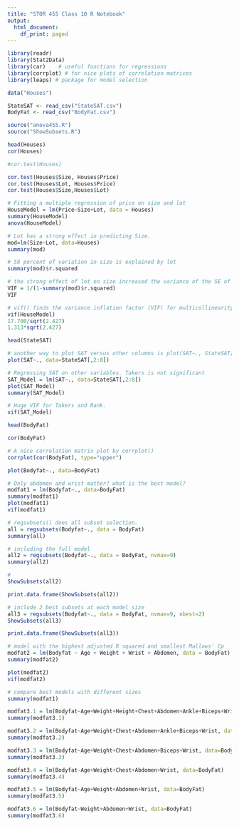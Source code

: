 ```yaml
---
title: "STOR 455 Class 10 R Notebook"
output:
  html_document:
    df_print: paged
---
```



```r
library(readr)
library(Stat2Data)
library(car)    # useful functions for regressions
library(corrplot) # for nice plots of correlation matrices
library(leaps) # package for model selection

data("Houses")

StateSAT <- read_csv("StateSAT.csv")
BodyFat <- read_csv("BodyFat.csv")

source("anova455.R")
source("ShowSubsets.R")

``` 


```r
head(Houses)
cor(Houses) 
```


```r
#cor.test(Houses)

cor.test(Houses$Size, Houses$Price)
cor.test(Houses$Lot, Houses$Price)
cor.test(Houses$Size,Houses$Lot)
```


```r
# Fitting a multiple regression of price on size and lot
HouseModel = lm(Price~Size+Lot, data = Houses)
summary(HouseModel)
anova(HouseModel)
```


```r
# Lot has a strong effect in predicting Size.
mod=lm(Size~Lot, data=Houses)
summary(mod)

# 58 percent of variation in size is explained by lot
summary(mod)$r.squared
```


```r
# the strong effect of lot on size increased the variance of the SE of the slope of size by 2.43 times.
VIF = 1/(1-summary(mod)$r.squared)
VIF
```


```r
# vif() finds the variance inflation factor (VIF) for multicollinearity
vif(HouseModel)
17.700/sqrt(2.427)
1.313*sqrt(2.427)
```


```r
head(StateSAT)
```


```r
# another way to plot SAT versus other columns is plot(SAT~., StateSAT[,-1])
plot(SAT~., data=StateSAT[,2:8])
```


```r
# Regressing SAT on other variables. Takers is not significant
SAT_Model = lm(SAT~., data=StateSAT[,2:8])
plot(SAT_Model)
summary(SAT_Model)
```

```r
# Huge VIF for Takers and Rank.
vif(SAT_Model)
```


```r
head(BodyFat)

cor(BodyFat)

# A nice correlation matrix plot by corrplot()
corrplot(cor(BodyFat), type="upper")
```


```r
plot(Bodyfat~., data=BodyFat)
```

```r
# Only abdomen and wrist matter? what is the best model?
modfat1 = lm(Bodyfat~., data=BodyFat)
summary(modfat1)
plot(modfat1)
vif(modfat1)
```

```r
# regsubsets() does all subset selection.
all = regsubsets(Bodyfat~., data = BodyFat)
summary(all)
```

```r
# including the full model
all2 = regsubsets(Bodyfat~., data = BodyFat, nvmax=9)
summary(all2)
```

```r
# 
ShowSubsets(all2)

print.data.frame(ShowSubsets(all2))
```

```r
# include 2 best subsets at each model size
all3 = regsubsets(Bodyfat~., data = BodyFat, nvmax=9, nbest=2)
ShowSubsets(all3)

print.data.frame(ShowSubsets(all3))
```


```r
# model with the highest adjusted R squared and smallest Mallows' Cp
modfat2 = lm(Bodyfat ~ Age + Weight + Wrist + Abdomen, data = BodyFat)
summary(modfat2)
```


```r
plot(modfat2)
vif(modfat2)
```


```r
# compare best models with different sizes
summary(modfat1)

modfat3.1 = lm(Bodyfat~Age+Weight+Height+Chest+Abdomen+Ankle+Biceps+Wrist, data=BodyFat)
summary(modfat3.1)

modfat3.2 = lm(Bodyfat~Age+Weight+Chest+Abdomen+Ankle+Biceps+Wrist, data=BodyFat)
summary(modfat3.2)

modfat3.3 = lm(Bodyfat~Age+Weight+Chest+Abdomen+Biceps+Wrist, data=BodyFat)
summary(modfat3.3)

modfat3.4 = lm(Bodyfat~Age+Weight+Chest+Abdomen+Wrist, data=BodyFat)
summary(modfat3.4)

modfat3.5 = lm(Bodyfat~Age+Weight+Abdomen+Wrist, data=BodyFat)
summary(modfat3.5)

modfat3.6 = lm(Bodyfat~Weight+Abdomen+Wrist, data=BodyFat)
summary(modfat3.6)
```
